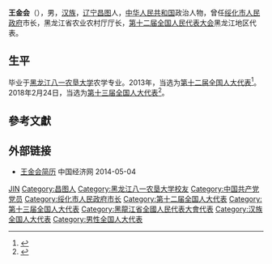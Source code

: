 '''王金会'''（{{bd|1960年|11月||catIdx=Wang王}}），男，[[汉族|汉族]]，[[辽宁|辽宁]][[昌图|昌图]]人，[[中华人民共和国|中华人民共和国]]政治人物，曾任[[绥化市人民政府|绥化市人民政府]]市长，黑龙江省农业农村厅厅长，[[第十二届全国人民代表大会|第十二届全国人民代表大会]]黑龙江地区代表。

== 生平 ==
毕业于[[黑龙江八一农垦大学|黑龙江八一农垦大学]]农学专业。2013年，当选为[[第十二届全国人大代表|第十二届全国人大代表]]<ref>{{cite news|title=全国人大代表信息-王金会|url= http://210.82.31.1:8084/delegate/viewDelegate.action?dbid=120526|accessdate=2013-03-28|newspaper=全国人大网}}</ref>。2018年2月24日，当选为[[第十三届全国人大代表|第十三届全国人大代表]]<ref>{{Cite web|title=（受权发布）中华人民共和国第十三届全国人民代表大会代表名单|url=http://www.chinanews.com/gn/2018/02-25/8453959.shtml|accessdate=2021-02-13|work=中新网|archive-date=2018-02-27|archive-url=https://web.archive.org/web/20180227031724/http://www.chinanews.com/gn/2018/02-25/8453959.shtml|dead-url=no}}</ref>。

== 參考文獻 ==
{{reflist}}

== 外部链接 ==
* [http://district.ce.cn/zt/rwk/sf/hlj/rs/201205/23/t20120523_23346459.shtml 王金会简历] {{Wayback|url=http://district.ce.cn/zt/rwk/sf/hlj/rs/201205/23/t20120523_23346459.shtml |date=20140504174708 }} 中国经济网 2014-05-04

{{Authority control}}
{{DEFAULTSORT:Wang王}}
[[Category:王姓|JIN]]
[[Category:昌图人|Category:昌图人]]
[[Category:黑龙江八一农垦大学校友|Category:黑龙江八一农垦大学校友]]
[[Category:中国共产党党员|Category:中国共产党党员]]
[[Category:绥化市人民政府市长|Category:绥化市人民政府市长]]
[[Category:第十二届全国人大代表|Category:第十二届全国人大代表]]
[[Category:第十三届全国人大代表|Category:第十三届全国人大代表]]
[[Category:黑龍江省全國人民代表大會代表|Category:黑龍江省全國人民代表大會代表]]
[[Category:汉族全国人大代表|Category:汉族全国人大代表]]
[[Category:男性全国人大代表|Category:男性全国人大代表]]


{{中国政治人物小作品}}